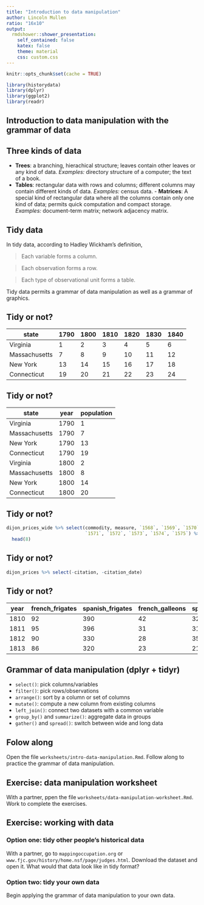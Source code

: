 ```yaml
---
title: "Introduction to data manipulation"
author: Lincoln Mullen
ratio: "16x10"
output:
  rmdshower::shower_presentation:
    self_contained: false
    katex: false
    theme: material
    css: custom.css
---
```


```r
knitr::opts_chunk$set(cache = TRUE)

library(historydata)
library(dplyr)
library(ggplot2)
library(readr)
```

## Introduction to data manipulation with the grammar of data {.title-slide}

## Three kinds of data

- **Trees**: a branching, hierachical structure; leaves contain other leaves or any kind of data. *Examples:* directory structure of a computer; the text of a book.
- **Tables**: rectangular data with rows and columns; different columns may contain different kinds of data. *Examples:* census data.
      - **Matrices**: A special kind of rectangular data where all the columns contain only one kind of data; permits quick computation and compact storage. *Examples:* document-term matrix; network adjacency matrix.

## Tidy data

In tidy data, according to Hadley Wickham's definition, 

> Each variable forms a column.

> Each observation forms a row.

> Each type of observational unit forms a table.
 
Tidy data permits a grammar of data manipulation as well as a grammar of graphics.
 
## Tidy or not?

| state          | 1790 | 1800 | 1810 | 1820 | 1830 | 1840
|----------------|------|------|------|------|------|-------
| Virginia       | 1    | 2    | 3    | 4    | 5    | 6
| Massachusetts  | 7    | 8    | 9    | 10   | 11   | 12
| New York       | 13   | 14   | 15   | 16   | 17   | 18
| Connecticut    | 19   | 20   | 21   | 22   | 23   | 24

## Tidy or not?

| state         | year   | population
|---------------|--------|---------------
| Virginia      | 1790   | 1
| Massachusetts | 1790   | 7
| New York      | 1790   | 13
| Connecticut   | 1790   | 19
| Virginia      | 1800   | 2
| Massachusetts | 1800   | 8
| New York      | 1800   | 14
| Connecticut   | 1800   | 20

## Tidy or not?

```r
dijon_prices_wide %>% select(commodity, measure, `1568`, `1569`, `1570`, 
                             `1571`, `1572`, `1573`, `1574`, `1575`) %>% 
  head(8)
```

## Tidy or not?

```r
dijon_prices %>% select(-citation, -citation_date)
```

## Tidy or not?

| year | french_frigates | spanish_frigates | french_galleons | spanish_galleons
|------|-----------------|------------------|-----------------|-------------------
| 1810 |               92| 390              | 42              | 32
| 1811 |               95| 396              | 31              | 31
| 1812 |               90| 330              | 28              | 35
| 1813 |               86| 320              | 23              | 21 

## Grammar of data manipulation (dplyr + tidyr)

- `select()`: pick columns/variables
- `filter()`: pick rows/observations
- `arrange()`: sort by a column or set of columns
- `mutate()`: compute a new column from existing columns
- `left_join()`: connect two datasets with a common variable
- `group_by()` and `summarize()`: aggregate data in groups
- `gather()` and `spread()`: switch between wide and long data

## Folow along

Open the file `worksheets/intro-data-manipulation.Rmd`. Follow along to practice the grammar of data manipulation.

## Exercise: data manipulation worksheet

With a partner, ppen the file `worksheets/data-manipulation-worksheet.Rmd`. Work to complete the exercises.

## Exercise: working with data

### Option one: tidy other people's historical data

With a partner, go to `mappingoccupation.org` or `www.fjc.gov/history/home.nsf/page/judges.html`. Download the dataset and open it. What would that data look like in tidy format?

### Option two: tidy your own data

Begin applying the grammar of data manipulation to your own data.

